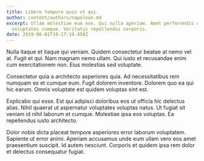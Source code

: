 ```yaml
---
title: Libero tempore quis ut qui.
author: content/authors/napolean.md
excerpt: Ullam molestiae eum non. Qui nulla aperiam. Amet perferendis mollitia
  voluptates cumque. Veritatis repellendus corporis.
date: 2019-06-01T19:17:19.458Z
---
```

Nulla itaque et itaque qui veniam. Quidem consectetur beatae at nemo vel at. Fugit et qui. Nam magnam nemo ullam. Qui iusto et recusandae enim cum exercitationem non. Eius molestias sed voluptate.
 Consectetur quia a architecto asperiores quia. Ad necessitatibus rem numquam ex et cumque eum. Fugit dolorem inventore. Dolorem quo ea qui hic earum. Omnis voluptate est quidem voluptas sint est.
 Explicabo qui esse. Est qui adipisci doloribus eos ut officia hic delectus alias. Nihil quaerat ut aspernatur voluptates voluptas natus. Ut fugiat sit veniam id nihil laborum et cumque. Molestiae ipsa eos voluptas. Ea repellendus iusto architecto.
 Dolor nobis dicta placeat tempore asperiores error laborum voluptatem. Sapiente ut error animi. Aperiam accusamus unde eum ullam vero eos amet praesentium suscipit. Id autem nesciunt. Corporis et quidem ipsa rem dolor et delectus consequatur fugiat.